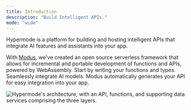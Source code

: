 ```yaml
---
title: Introduction
description: "Build Intelligent APIs."
mode: "wide"
---
```


Hypermode is a platform for building and hosting intelligent APIs that integrate AI features and assistants into your app.

With [Modus](github.com/hypermodeinc/modus), we've created an open source serverless framework that allows for incremental and portable development of functions and APIs, powered by WebAssembly. Start by writing your functions and types. Seamlessly integrate AI models. Modus automatically generates your API for easy integration into your app.

<Frame>
  <img
    className="block"
    src="/images/logical-layout.png"
    alt="Hypermode's architecture, with an API, functions, and supporting data services comprising the three layers."
  />
</Frame>
